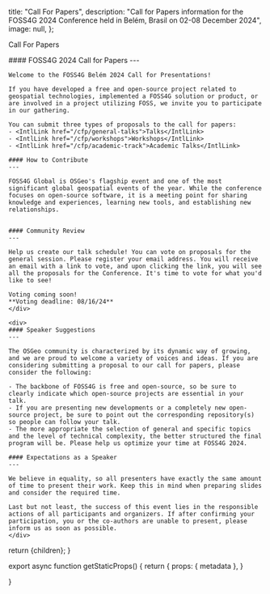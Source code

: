 
  title: "Call For Papers",
  description: "Call for Papers information for the FOSS4G 2024 Conference held in Belém, Brasil on 02-08 December 2024",
  image: null,
};

<Heading bubble>Call For Papers</Heading>

<div className="grid space-y-4 mt-4">
  <div className="grid md:grid-cols-2 gap-4">  
    <div className="">
    #### FOSS4G 2024 Call for Papers
    ---

    Welcome to the FOSS4G Belém 2024 Call for Presentations!

    If you have developed a free and open-source project related to geospatial technologies, implemented a FOSS4G solution or product, or are involved in a project utilizing FOSS, we invite you to participate in our gathering.

    You can submit three types of proposals to the call for papers:
    - <IntlLink href="/cfp/general-talks">Talks</IntlLink>
    - <IntlLink href="/cfp/workshops">Workshops</IntlLink>
    - <IntlLink href="/cfp/academic-track">Academic Talks</IntlLink>

    #### How to Contribute
    ---

    FOSS4G Global is OSGeo's flagship event and one of the most significant global geospatial events of the year. While the conference focuses on open-source software, it is a meeting point for sharing knowledge and experiences, learning new tools, and establishing new relationships.


    #### Community Review
    ---

    Help us create our talk schedule! You can vote on proposals for the general session. Please register your email address. You will receive an email with a link to vote, and upon clicking the link, you will see all the proposals for the Conference. It's time to vote for what you'd like to see!

    Voting coming soon!
    **Voting deadline: 08/16/24**
    </div>

    <div>
    #### Speaker Suggestions
    ---

    The OSGeo community is characterized by its dynamic way of growing, and we are proud to welcome a variety of voices and ideas. If you are considering submitting a proposal to our call for papers, please consider the following:

    - The backbone of FOSS4G is free and open-source, so be sure to clearly indicate which open-source projects are essential in your talk.
    - If you are presenting new developments or a completely new open-source project, be sure to point out the corresponding repository(s) so people can follow your talk.
    - The more appropriate the selection of general and specific topics and the level of technical complexity, the better structured the final program will be. Please help us optimize your time at FOSS4G 2024.

    #### Expectations as a Speaker
    ---

    We believe in equality, so all presenters have exactly the same amount of time to present their work. Keep this in mind when preparing slides and consider the required time.

    Last but not least, the success of this event lies in the responsible actions of all participants and organizers. If after confirming your participation, you or the co-authors are unable to present, please inform us as soon as possible.
    </div>

  </div>
</div>


  return <MdxLayout metadata={metadata}>{children}</MdxLayout>;
}

export async function getStaticProps() {
  return {
    props: {
      metadata
    },
  }

}
